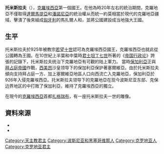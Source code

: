 {{Infobox royalty
| name        = 托米斯拉夫
| image       = Kralj Tomislav na prijestolju.JPG
| succession  = 克羅埃西亞國王
| reign       = 公：约910年 — 925年<br>王：925年 — 928年
| successor   = [[特皮米爾二世|特皮米爾二世]]
| house       = [[特皮米洛維奇王朝|特皮米洛維奇王朝]]
| father      = [[穆恩齊米爾|穆恩齊米爾]]
| religion    = [[羅馬天主教|羅馬天主教]]
}}
'''托米斯拉夫'''（{{lang-hr|Kralj Tomislav}}），[[克羅埃西亞王國_(中世紀)|克羅埃西亞]]第一個國王。在他為時20年左右的統治期間，克羅地亞不僅取得[[達爾馬提亞|達爾馬提亞]]和[[潘諾尼亞|潘諾尼亞]]的統治權从而統一約莫相當於現代的克羅地亞疆域、擊潰了後來組成[[匈牙利|匈牙利]]的馬扎爾人和{{link-en|克羅地亞—保加利亞戰爭|Croatian–Bulgarian battle of 926|保加利亞人的入侵}}，並將公國建設成当地強大王國。

==生平==
托米斯拉夫於925年被教宗[[若望十世|若望十世]]認可為克羅埃西亞國王，克羅埃西亞也就此從公國轉為王國。在10世紀上半葉和中葉時[[君士坦丁七世|君士坦丁七世]]所著的《[[帝国行政论|帝国行政论]]》誇張的記錄下，托米斯拉夫统治下克羅地亞有可觀的陆上軍力。<!----托米斯拉夫治理的達爾馬提亞刚好控制著'''斯拉沃尼亞'''、[[波斯尼亚地區|波斯尼亚地區]]的西边与'''達爾馬提亞'''（拜占庭帝国控制的一些沿'''亚得里亚海'''东边港口除外）。拜占庭帝国付託托米斯拉夫麾下的克羅地亞看顾著这些港口。---->當時[[保加利亞第一帝國|保加利亞]]正與[[拜占庭帝國|拜占庭帝國]]作戰，[[西美昂一世|西美昂]]沙皇领导下的保加利亞保护著塞爾維亞。由於托米斯拉夫傾向支持拜占庭一方、加上塞爾維亞地區人口向西流亡入克羅地亞，保加利亞於926年入侵克羅埃西亞。托米斯拉夫领导下的克羅地亞在现今波斯尼亚东部、克保边界地区的{{le|克保戰爭|Croatian–Bulgarian battle of 926|戰爭}}中打敗了保加利亞，維持了克羅埃西亞的獨立。

在現今的[[克羅埃西亞|克羅埃西亞]]首都[[扎格瑞布|扎格瑞布]]，有一座托米斯拉夫一世的雕像。

==資料來源==
* {{cite book|last=Budak|first=Neven|title=Prva stoljeća Hrvatske|url=https://www.ffst.unist.hr/_download/repository/Budak_1994.pdf|year=1994|publisher=Hrvatska sveučilišna naklada|location=Zagreb|language=hr|format=PDF|isbn=953-169-032-4|accessdate=14 March 2017|ref=harv|archive-date=2017-03-15|archive-url=https://web.archive.org/web/20170315002033/https://www.ffst.unist.hr/_download/repository/Budak_1994.pdf|dead-url=yes}}
* {{cite paper|url=http://hrcak.srce.hr/57344|title=O Tomislavu i njegovom dobu|first=Ivo|last=Goldstein|authorlink=Ivo Goldstein|journal=Journal of the Institute of Croatian History|date=May 1985|volume=18|issue=1|pages=23–55|language=hr|format=PDF|accessdate=13 March 2017|ref=harv|archive-date=2020-12-04|archive-url=https://web.archive.org/web/20201204134022/https://hrcak.srce.hr/57344|dead-url=no}}

[[Category:天主教君主|Category:天主教君主]]
[[Category:波斯尼亚和黑塞哥维那人|Category:波斯尼亚和黑塞哥维那人]]
[[Category:克罗地亚人|Category:克罗地亚人]]
[[Category:克罗地亚君主|Category:克罗地亚君主]]